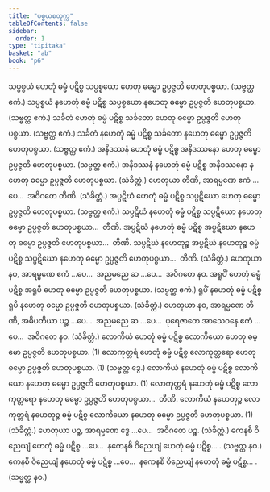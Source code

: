 ```yaml
---
title: "ပစ္စယစတုက္က"
tableOfContents: false
sidebar:
  order: 1
type: "tipitaka"
basket: "ab"
book: "p6"
---
```



<DynamicBreadcrumb />

<Division number="72" book="p6" e="ch" v="39" p="56">

<Paragraph number="209" book="p6">
သပ္ပစ္စယံ ဟေတုံ ဓမ္မံ ပဋိစ္စ သပ္ပစ္စယော ဟေတု ဓမ္မော ဥပ္ပဇ္ဇတိ ဟေတုပစ္စယာ. (သဗ္ဗတ္ထ ဧကံ.)
</Paragraph>

<Paragraph number="210" book="p6">
သပ္ပစ္စယံ နဟေတုံ ဓမ္မံ ပဋိစ္စ သပ္ပစ္စယော နဟေတု ဓမ္မော ဥပ္ပဇ္ဇတိ ဟေတုပစ္စယာ. (သဗ္ဗတ္ထ ဧကံ.)
</Paragraph>

</Division>
<Division number="73" book="p6" e="ch" v="39" p="56">

<Paragraph number="211" book="p6">
သင်္ခတံ ဟေတုံ ဓမ္မံ ပဋိစ္စ သင်္ခတော ဟေတု ဓမ္မော ဥပ္ပဇ္ဇတိ ဟေတုပစ္စယာ. (သဗ္ဗတ္ထ ဧကံ.)
</Paragraph>

<Paragraph number="212" book="p6">
သင်္ခတံ နဟေတုံ ဓမ္မံ ပဋိစ္စ သင်္ခတော နဟေတု ဓမ္မော ဥပ္ပဇ္ဇတိ ဟေတုပစ္စယာ. (သဗ္ဗတ္ထ ဧကံ.)
</Paragraph>

</Division>
<Division number="74" book="p6" e="ch" v="39" p="56">

<Paragraph number="213" book="p6">
အနိဒဿနံ ဟေတုံ ဓမ္မံ ပဋိစ္စ အနိဒဿနော ဟေတု ဓမ္မော ဥပ္ပဇ္ဇတိ ဟေတုပစ္စယာ. (သဗ္ဗတ္ထ ဧကံ.)
</Paragraph>

<Paragraph number="214" book="p6">
အနိဒဿနံ နဟေတုံ ဓမ္မံ ပဋိစ္စ အနိဒဿနော နဟေတု ဓမ္မော ဥပ္ပဇ္ဇတိ ဟေတုပစ္စယာ. (သံခိတ္တံ.)
</Paragraph>

<Paragraph number="215" book="p6">
ဟေတုယာ တီဏိ, အာရမ္မဏေ ဧကံ …ပေ…  အဝိဂတေ တီဏိ. (သံခိတ္တံ.)
</Paragraph>

</Division>
<Division number="75" book="p6" e="ch" v="39" p="56">

<Paragraph number="216" book="p6">
အပ္ပဋိဃံ ဟေတုံ ဓမ္မံ ပဋိစ္စ သပ္ပဋိဃော ဟေတု ဓမ္မော ဥပ္ပဇ္ဇတိ ဟေတုပစ္စယာ. (သဗ္ဗတ္ထ ဧကံ.)
</Paragraph>

<Paragraph number="217" book="p6">
သပ္ပဋိဃံ နဟေတုံ ဓမ္မံ ပဋိစ္စ သပ္ပဋိဃော နဟေတု ဓမ္မော ဥပ္ပဇ္ဇတိ ဟေတုပစ္စယာ…  တီဏိ.
</Paragraph>

<Paragraph number="218" book="p6">
အပ္ပဋိဃံ နဟေတုံ ဓမ္မံ ပဋိစ္စ အပ္ပဋိဃော နဟေတု ဓမ္မော ဥပ္ပဇ္ဇတိ ဟေတုပစ္စယာ…  တီဏိ.
</Paragraph>

<Paragraph number="219" book="p6">
သပ္ပဋိဃံ နဟေတုဉ္စ အပ္ပဋိဃံ နဟေတုဉ္စ ဓမ္မံ ပဋိစ္စ သပ္ပဋိဃော နဟေတု ဓမ္မော ဥပ္ပဇ္ဇတိ ဟေတုပစ္စယာ…  တီဏိ. (သံခိတ္တံ.)
</Paragraph>

<Paragraph number="220" book="p6">
ဟေတုယာ နဝ, အာရမ္မဏေ ဧကံ …ပေ…  အညမညေ ဆ …ပေ…  အဝိဂတေ နဝ.
</Paragraph>

</Division>
<Division number="76" book="p6" e="ch" v="39" p="57">

<Paragraph number="221" book="p6">
အရူပိံ ဟေတုံ ဓမ္မံ ပဋိစ္စ အရူပီ ဟေတု ဓမ္မော ဥပ္ပဇ္ဇတိ ဟေတုပစ္စယာ. (သဗ္ဗတ္ထ ဧကံ.)
</Paragraph>

<Paragraph number="222" book="p6">
ရူပိံ နဟေတုံ ဓမ္မံ ပဋိစ္စ ရူပီ နဟေတု ဓမ္မော ဥပ္ပဇ္ဇတိ ဟေတုပစ္စယာ. (သံခိတ္တံ.)
</Paragraph>

<Paragraph number="223" book="p6">
ဟေတုယာ နဝ, အာရမ္မဏေ တီဏိ, အဓိပတိယာ ပဉ္စ …ပေ…  အညမညေ ဆ …ပေ…  ပုရေဇာတေ အာသေဝနေ ဧကံ …ပေ…  အဝိဂတေ နဝ. (သံခိတ္တံ.)
</Paragraph>

</Division>
<Division number="77" book="p6" e="ch" v="39" p="57">

<Paragraph number="224" book="p6">
လောကိယံ ဟေတုံ ဓမ္မံ ပဋိစ္စ လောကိယော ဟေတု ဓမ္မော ဥပ္ပဇ္ဇတိ ဟေတုပစ္စယာ. (1)
</Paragraph>

<Paragraph number="225" book="p6">
လောကုတ္တရံ ဟေတုံ ဓမ္မံ ပဋိစ္စ လောကုတ္တရော ဟေတု ဓမ္မော ဥပ္ပဇ္ဇတိ ဟေတုပစ္စယာ. (1) (သဗ္ဗတ္ထ ဒွေ.)
</Paragraph>

<Paragraph number="226" book="p6">
လောကိယံ နဟေတုံ ဓမ္မံ ပဋိစ္စ လောကိယော နဟေတု ဓမ္မော ဥပ္ပဇ္ဇတိ ဟေတုပစ္စယာ. (1)
</Paragraph>

<Paragraph number="227" book="p6">
လောကုတ္တရံ နဟေတုံ ဓမ္မံ ပဋိစ္စ လောကုတ္တရော နဟေတု ဓမ္မော ဥပ္ပဇ္ဇတိ ဟေတုပစ္စယာ…  တီဏိ.
</Paragraph>

<Paragraph number="228" book="p6">
လောကိယံ နဟေတုဉ္စ လောကုတ္တရံ နဟေတုဉ္စ ဓမ္မံ ပဋိစ္စ လောကိယော နဟေတု ဓမ္မော ဥပ္ပဇ္ဇတိ ဟေတုပစ္စယာ. (1) (သံခိတ္တံ.)
</Paragraph>

<Paragraph number="229" book="p6">
ဟေတုယာ ပဉ္စ, အာရမ္မဏေ ဒွေ …ပေ…  အဝိဂတေ ပဉ္စ. (သံခိတ္တံ.)
</Paragraph>

</Division>
<Division number="78" book="p6" e="ch" v="39" p="57">

<Paragraph number="230" book="p6">
ကေနစိ ဝိညေယျံ ဟေတုံ ဓမ္မံ ပဋိစ္စ …ပေ…  နကေနစိ ဝိညေယျံ ဟေတုံ ဓမ္မံ ပဋိစ္စ… . (သဗ္ဗတ္ထ နဝ.)
</Paragraph>

<Paragraph number="231" book="p6">
ကေနစိ ဝိညေယျံ နဟေတုံ ဓမ္မံ ပဋိစ္စ …ပေ…  နကေနစိ ဝိညေယျံ နဟေတုံ ဓမ္မံ ပဋိစ္စ… . (သဗ္ဗတ္ထ နဝ.)
</Paragraph>
</Division>